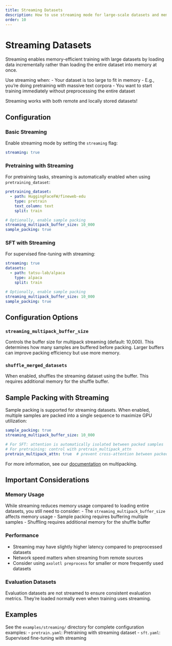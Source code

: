 ```yaml
---
title: Streaming Datasets
description: How to use streaming mode for large-scale datasets and memory-efficient training
order: 10
---
```


# Streaming Datasets

Streaming enables memory-efficient training with large datasets by loading data
incrementally rather than loading the entire dataset into memory at once.

Use streaming when:
- Your dataset is too large to fit in memory
  - E.g., you're doing pretraining with massive text corpora
- You want to start training immediately without preprocessing the entire dataset

Streaming works with both remote and locally stored datasets!

## Configuration

### Basic Streaming

Enable streaming mode by setting the `streaming` flag:

```yaml
streaming: true
```

### Pretraining with Streaming

For pretraining tasks, streaming is automatically enabled when using
`pretraining_dataset`:

```yaml
pretraining_dataset:
  - path: HuggingFaceFW/fineweb-edu
    type: pretrain
    text_column: text
    split: train

# Optionally, enable sample packing
streaming_multipack_buffer_size: 10_000
sample_packing: true
```

### SFT with Streaming

For supervised fine-tuning with streaming:

```yaml
streaming: true
datasets:
  - path: tatsu-lab/alpaca
    type: alpaca
    split: train

# Optionally, enable sample packing
streaming_multipack_buffer_size: 10_000
sample_packing: true
```

## Configuration Options

### `streaming_multipack_buffer_size`

Controls the buffer size for multipack streaming (default: 10,000). This determines how
many samples are buffered before packing. Larger buffers can improve packing efficiency
but use more memory.

### `shuffle_merged_datasets`

When enabled, shuffles the streaming dataset using the buffer. This requires additional
memory for the shuffle buffer.

## Sample Packing with Streaming

Sample packing is supported for streaming datasets. When enabled, multiple samples are
packed into a single sequence to maximize GPU utilization:

```yaml
sample_packing: true
streaming_multipack_buffer_size: 10_000

# For SFT: attention is automatically isolated between packed samples
# For pretraining: control with pretrain_multipack_attn
pretrain_multipack_attn: true  # prevent cross-attention between packed samples
```

For more information, see our [documentation](multipack.qmd) on multipacking.

## Important Considerations

### Memory Usage

While streaming reduces memory usage compared to loading entire datasets, you still need
to consider:
- The `streaming_multipack_buffer_size` affects memory usage
- Sample packing requires buffering multiple samples
- Shuffling requires additional memory for the shuffle buffer

### Performance

- Streaming may have slightly higher latency compared to preprocessed datasets
- Network speed matters when streaming from remote sources
- Consider using `axolotl preprocess` for smaller or more frequently used datasets

### Evaluation Datasets

Evaluation datasets are not streamed to ensure consistent evaluation metrics. They're
loaded normally even when training uses streaming.

## Examples

See the `examples/streaming/` directory for complete configuration examples:
- `pretrain.yaml`: Pretraining with streaming dataset
- `sft.yaml`: Supervised fine-tuning with streaming

